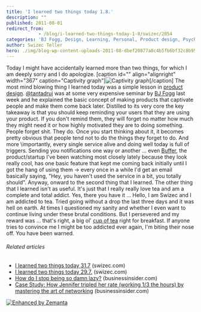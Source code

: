 ```yaml
---
title: 'I learned two things today 1.8.'
description: ""
published: 2011-08-01
redirect_from: 
            - /blog/i-learned-two-things-today-1-8/swizec/2054
categories: 'BJ Fogg, Design, Learning, Personal, Product design, Psychology, Tea, Twitter'
author: Swizec Teller
hero: ./img/blog-wp-content-uploads-2011-08-dbef20877a0c4b5fb6bf32c8b95fdb1e_73.jpg
---
```

Today I might have accidentally learned more than two things, for which I am deeply sorry and I do apologize. \[caption id="" align="alignright" width="367" caption="Captivity graph"]![](./img/blog-wp-content-uploads-2011-08-dbef20877a0c4b5fb6bf32c8b95fdb1e_73.jpg "Captivity graph")\[/caption] The most mind blowing thing I learned today was a simple lesson in [product design](http://en.wikipedia.org/wiki/Product_design "Product design"). [@tantadruj](https://twitter.com/#!/tantadruj) was at some very expensive seminar by [BJ Fogg](http://www.bjfogg.com/ "BJ Fogg") last week and he explained the basic concept of making products that captivate people and make them come back later. Distilled to its very core the key takeaway is that you should keep reminding your users that they are using your product. If you don't remind them, they will forget no matter how much they might need it or how highly motivated they are to doing something. People forget shit. They do. Once you start thinking about it, it becomes pretty obvious that people tend not to do the things they forget to do. And more \\importantly, every single service alive and doing well today is full of triggers. Sending you notifications one way or another ... even [Buffer](http://bufferapp.com/), the product/startup I've been watching most closely lately because they look really cool, has one basic feature that kept me coming back initially until I got the hang of using them -> every once in a while I'd get an email basically saying, "Hey, you haven't used the service in a bit, you totally should". Anyway, onward to the second thing that I learned. The other thing that I learned isn't as useful. It's just that I really really love tea and am a complete and total addict. Yes, there you have it ... Hello, I am Swizec and I am addicted to tea. Tried going without a drop the last three days and it was hell on earth. At times I questioned my sanity and whether I even want to continue living under these brutal conditions. But I persevered and my reward was ... that's right, a big ol' [cup of tea](http://en.wikipedia.org/wiki/Tea "Tea") right for breakfast. If anyone tries to convince me I might be too addicted ever again, I'm biting their nose off. You have been warned.

###### Related articles

- [I learned two things today 31.7](http://swizec.com/blog/i-learned-two-things-today-31-7/swizec/2040) (swizec.com)
- [I learned two things today 29.7.](http://swizec.com/blog/i-learned-two-things-today-29-7/swizec/2022) (swizec.com)
- [How do I stop being so damn lazy?](http://www.businessinsider.com/how-do-i-stop-being-so-damn-lazy-2011-7) (businessinsider.com)
- [Case Study: How Jennifer tripled her rate (working 1/3 the hours) by mastering the art of networking](http://www.businessinsider.com/case-study-how-jennifer-tripled-her-rate-working-13-the-hours-by-mastering-the-art-of-networking-2011-6) (businessinsider.com)

[![Enhanced by Zemanta](http://img.zemanta.com/zemified_e.png?x-id=fe6de0b4-b119-4528-bdec-f6106c75c30e)](http://www.zemanta.com/ "Enhanced by Zemanta")